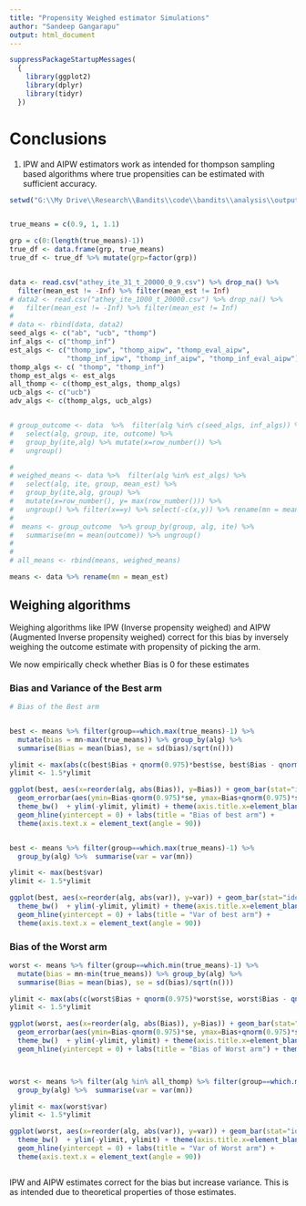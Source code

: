 ```yaml
---
title: "Propensity Weighed estimator Simulations"
author: "Sandeep Gangarapu"
output: html_document
---
```

  
  
```r
suppressPackageStartupMessages(
  {
    library(ggplot2)
    library(dplyr)
    library(tidyr)
  })
```

# Conclusions

1. IPW and AIPW estimators work as intended for thompson sampling based algorithms where true propensities can be estimated with sufficient accuracy.


```r

setwd("G:\\My Drive\\Research\\Bandits\\code\\bandits\\analysis\\output")


true_means = c(0.9, 1, 1.1)

grp = c(0:(length(true_means)-1))
true_df <- data.frame(grp, true_means)
true_df <- true_df %>% mutate(grp=factor(grp))


data <- read.csv("athey_ite_31_t_20000_0_9.csv") %>% drop_na() %>%
  filter(mean_est != -Inf) %>% filter(mean_est != Inf) 
# data2 <- read.csv("athey_ite_1000_t_20000.csv") %>% drop_na() %>%
#   filter(mean_est != -Inf) %>% filter(mean_est != Inf)
# 
# data <- rbind(data, data2)
seed_algs <- c("ab", "ucb", "thomp")
inf_algs <- c("thomp_inf")
est_algs <- c("thomp_ipw", "thomp_aipw", "thomp_eval_aipw",
              "thomp_inf_ipw", "thomp_inf_aipw", "thomp_inf_eval_aipw")
thomp_algs <- c( "thomp", "thomp_inf")
thomp_est_algs <- est_algs
all_thomp <- c(thomp_est_algs, thomp_algs)
ucb_algs <- c("ucb")
adv_algs <- c(thomp_algs, ucb_algs)


# group_outcome <- data  %>%  filter(alg %in% c(seed_algs, inf_algs)) %>%
#   select(alg, group, ite, outcome) %>%
#   group_by(ite,alg) %>% mutate(x=row_number()) %>%
#   ungroup()

# 
# weighed_means <- data %>%  filter(alg %in% est_algs) %>%
#   select(alg, ite, group, mean_est) %>% 
#   group_by(ite,alg, group) %>%
#   mutate(x=row_number(), y= max(row_number())) %>%
#   ungroup() %>% filter(x==y) %>% select(-c(x,y)) %>% rename(mn = mean_est)
# 
#  means <- group_outcome  %>% group_by(group, alg, ite) %>%
#   summarise(mn = mean(outcome)) %>% ungroup()
# 
# 
# all_means <- rbind(means, weighed_means)

means <- data %>% rename(mn = mean_est)


```


## Weighing algorithms

Weighing algorithms like IPW (Inverse propensity weighed) and AIPW (Augmented Inverse propensity weighed) correct for this bias by inversely weighing the outcome estimate with propensity of picking the arm.

We now empirically check whether Bias is 0 for these estimates



### Bias and Variance of the Best arm

```r

# Bias of the Best arm


best <- means %>% filter(group==which.max(true_means)-1) %>% 
  mutate(bias = mn-max(true_means)) %>% group_by(alg) %>%
  summarise(Bias = mean(bias), se = sd(bias)/sqrt(n()))

ylimit <- max(abs(c(best$Bias + qnorm(0.975)*best$se, best$Bias - qnorm(0.975)*best$se)))
ylimit <- 1.5*ylimit

ggplot(best, aes(x=reorder(alg, abs(Bias)), y=Bias)) + geom_bar(stat="identity") +
  geom_errorbar(aes(ymin=Bias-qnorm(0.975)*se, ymax=Bias+qnorm(0.975)*se), width=0.2) +
  theme_bw()  + ylim(-ylimit, ylimit) + theme(axis.title.x=element_blank()) +
  geom_hline(yintercept = 0) + labs(title = "Bias of best arm") +
  theme(axis.text.x = element_text(angle = 90)) 


best <- means %>% filter(group==which.max(true_means)-1) %>% 
  group_by(alg) %>%  summarise(var = var(mn))

ylimit <- max(best$var)
ylimit <- 1.5*ylimit

ggplot(best, aes(x=reorder(alg, abs(var)), y=var)) + geom_bar(stat="identity") +
  theme_bw()  + ylim(-ylimit, ylimit) + theme(axis.title.x=element_blank()) +
  geom_hline(yintercept = 0) + labs(title = "Var of best arm") +
  theme(axis.text.x = element_text(angle = 90)) 

```



### Bias of the Worst arm

```r


worst <- means %>% filter(group==which.min(true_means)-1) %>% 
  mutate(bias = mn-min(true_means)) %>% group_by(alg) %>%
  summarise(Bias = mean(bias), se = sd(bias)/sqrt(n()))

ylimit <- max(abs(c(worst$Bias + qnorm(0.975)*worst$se, worst$Bias - qnorm(0.975)*worst$se)))
ylimit <- 1.5*ylimit

ggplot(worst, aes(x=reorder(alg, abs(Bias)), y=Bias)) + geom_bar(stat="identity") +
  geom_errorbar(aes(ymin=Bias-qnorm(0.975)*se, ymax=Bias+qnorm(0.975)*se), width=0.2) +
  theme_bw()  + ylim(-ylimit, ylimit) + theme(axis.title.x=element_blank()) +
  geom_hline(yintercept = 0) + labs(title = "Bias of Worst arm") + theme(axis.text.x = element_text(angle = 90)) 



worst <- means %>% filter(alg %in% all_thomp) %>% filter(group==which.min(true_means)-1) %>% 
  group_by(alg) %>%  summarise(var = var(mn))

ylimit <- max(worst$var)
ylimit <- 1.5*ylimit

ggplot(worst, aes(x=reorder(alg, abs(var)), y=var)) + geom_bar(stat="identity") +
  theme_bw()  + ylim(-ylimit, ylimit) + theme(axis.title.x=element_blank()) +
  geom_hline(yintercept = 0) + labs(title = "Var of Worst arm") +
  theme(axis.text.x = element_text(angle = 90)) 



```


IPW and AIPW estimates correct for the bias but increase variance. This is as intended due to theoretical properties of those estimates.



